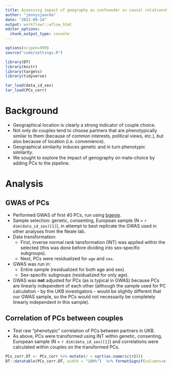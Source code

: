 ```yaml
---
title: Assessing impact of geography as confounder in causal relationships between couples
author: "jennysjaarda"
date: "2021-09-14"
output: workflowr::wflow_html
editor_options:
  chunk_output_type: console
---
```


```r

options(scipen=999)
source("code/settings.R")

library(DT)
library(knitr)
library(targets)
library(tidyverse)
```

```r

tar_load(data_id_sex)
tar_load(PCs_corr)

```

# Background

- Geographical location is clearly a strong indicator of couple choice. 
- Not only do couples tend to choose partners that are phenotypically similar to them (because of common interests, political views, etc.), but also because of location (i.e. convenience).
- Geographical similarity induces genetic and in turn phenotypic similarity. 
- We sought to explore the impact of genography on mate-choice by adding PCs to the pipeline. 

# Analysis

## GWAS of PCs

- Performed GWAS of first 40 PCs, run using [bgenie](https://jmarchini.org/bgenie/).
- Sample selection: genetic, consenting, European sample (N = `r dim(data_id_sex)[1]`), in attempt to best replicate the GWAS used in other analyses from the Neale lab. 
- Data transformation:
    - First, inverse normal rank tansformation (INT) was applied within the selected (this was done before dividing into sex-specific subgroups).
    - Next, PCs were residualized for `age` and `sex`.
- GWAS was run in:
    - Entire sample (residualized for both age and sex).  
    - Sex-specific subgroups (residualized for only age). 
- GWAS was **not** adjusted for PCs (as is typical in GWAS) because PCs are linearly independent of each other (although the sample used for PC calculation - by the UKB investigators - would be slightly different that our GWAS sample, so the PCs would not necessarily be completely linearly independent in this sample).

## Correlation of PCs between couples  

- Test raw "phenotypic" correlation of PCs between partners in UKB. 
- As above, PCs were transformed using INT within genetic, consenting, European sample (N = `r dim(data_id_sex)[1]`) and correlations were calculated within couples on the transformed PCs.

```r

PCs_corr.DT <- PCs_corr %>% mutate(r = sqrt(as.numeric(r2))) 
DT::datatable(PCs_corr.DT, width = "100%")  %>% formatSignif(columns=c('r2', 'r'), digits=3)

```


